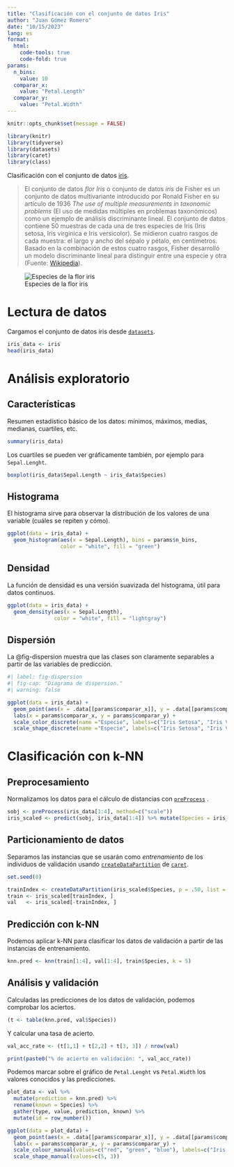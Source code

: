 ```yaml
---
title: "Clasificación con el conjunto de datos Iris"
author: "Juan Gómez Romero"
date: "10/15/2023"
lang: es
format:
  html:
    code-tools: true
    code-fold: true
params:
  n_bins:
    value: 10
  comparar_x:
    value: "Petal.Length"
  comparar_y:
    value: "Petal.Width"
---
```


```r
knitr::opts_chunk$set(message = FALSE)

library(knitr)
library(tidyverse)
library(datasets)
library(caret)
library(class)
```

Clasificación con el conjunto de datos [iris](https://www.rdocumentation.org/packages/datasets/versions/3.6.2/topics/iris).

> El conjunto de datos *flor Iris* o conjunto de datos *iris* de Fisher es un conjunto de datos multivariante introducido por Ronald Fisher en su artículo de 1936 *The use of multiple measurements in taxonomic problems* (El uso de medidas múltiples en problemas taxonómicos) como un ejemplo de análisis discriminante lineal. El conjunto de datos contiene 50 muestras de cada una de tres especies de Iris (Iris setosa, Iris virginica e Iris versicolor). Se midieron cuatro rasgos de cada muestra: el largo y ancho del sépalo y pétalo, en centímetros. Basado en la combinación de estos cuatro rasgos, Fisher desarrolló un modelo discriminante lineal para distinguir entre una especie y otra (Fuente: [Wikipedia](https://es.wikipedia.org/wiki/Conjunto_de_datos_flor_iris)).

![Especies de la flor iris](iris.png)

# Lectura de datos

Cargamos el conjunto de datos iris desde [`datasets`](https://rdocumentation.org/packages/datasets/versions/3.6.2).

```r
iris_data <- iris
head(iris_data)
```

# Análisis exploratorio

## Características

Resumen estadístico básico de los datos: mínimos, máximos, medias, medianas, cuartiles, etc.

```r
summary(iris_data)
```

Los cuartiles se pueden ver gráficamente también, por ejemplo para `Sepal.Lenght`.

```r
boxplot(iris_data$Sepal.Length ~ iris_data$Species)
```

## Histograma

El histograma sirve para observar la distribución de los valores de una variable (cuáles se repiten y cómo).

```r
ggplot(data = iris_data) + 
  geom_histogram(aes(x = Sepal.Length), bins = params$n_bins, 
                 color = "white", fill = "green")
```

## Densidad

La función de densidad es una versión suavizada del histograma, útil para datos continuos. 

```r
ggplot(data = iris_data) + 
  geom_density(aes(x = Sepal.Length),
               color = "white", fill = "lightgray")
```

## Dispersión

La @fig-dispersion muestra que las clases son claramente separables a partir de las variables de predicción.

```r
#| label: fig-dispersion
#| fig-cap: "Diagrama de dispersion."
#| warning: false

ggplot(data = iris_data) + 
  geom_point(aes(x = .data[[params$comparar_x]], y = .data[[params$comparar_y]], color = Species, shape = Species))  +
  labs(x = params$comparar_x, y = params$comparar_y) +  
  scale_color_discrete(name ="Especie", labels=c("Iris Setosa", "Iris Versicolor", "Iris Virginica")) +
  scale_shape_discrete(name ="Especie", labels=c("Iris Setosa", "Iris Versicolor", "Iris Virginica"))
```

# Clasificación con k-NN

## Preprocesamiento

Normalizamos los datos para el cálculo de distancias con [`preProcess`](https://rdrr.io/rforge/caret/man/preProcess.html) .

```r
sobj <- preProcess(iris_data[1:4], method=c("scale"))
iris_scaled <- predict(sobj, iris_data[1:4]) %>% mutate(Species = iris_data$Species)
```

## Particionamiento de datos

Separamos las instancias que se usarán como *entrenamiento* de los individuos de validación usando [`createDataPartition`](https://rdrr.io/rforge/caret/man/createDataPartition.html) de [`caret`](http://topepo.github.io/caret/).

```r
set.seed(0)

trainIndex <- createDataPartition(iris_scaled$Species, p = .50, list = FALSE)
train <- iris_scaled[trainIndex, ] 
val   <- iris_scaled[-trainIndex, ]
```

## Predicción con k-NN

Podemos aplicar k-NN para clasificar los datos de validación a partir de las instancias de entrenamiento.

```r
knn.pred <- knn(train[1:4], val[1:4], train$Species, k = 5)
```

## Análisis y validación

Calculadas las predicciones de los datos de validación, podemos comprobar los aciertos.

```r
(t <- table(knn.pred, val$Species))
```

Y calcular una tasa de acierto.

```r
val_acc_rate <- (t[1,1] + t[2,2] + t[3, 3]) / nrow(val)

print(paste0("% de acierto en validación: ", val_acc_rate))
```

Podemos marcar sobre el gráfico de `Petal.Lenght` vs `Petal.Width` los valores conocidos y las predicciones.

```r
plot_data <- val %>% 
  mutate(prediction = knn.pred) %>%
  rename(known = Species) %>%
  gather(type, value, prediction, known) %>%
  mutate(id = row_number())

ggplot(data = plot_data) + 
  geom_point(aes(x = .data[[params$comparar_x]], y = .data[[params$comparar_y]], shape = type, color = value))  +
  labs(x = params$comparar_x, y = params$comparar_y) +
  scale_colour_manual(values=c("red", "green", "blue"), labels=c("Iris Setosa", "Iris Versicolor", "Iris Virginica")) + 
  scale_shape_manual(values=c(5, 3))
```


